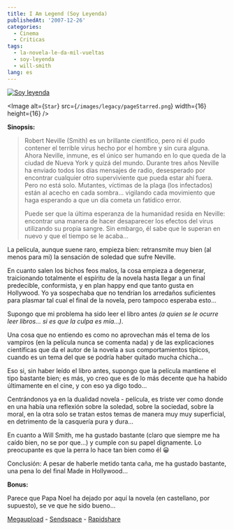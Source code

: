 ```yaml
---
title: I Am Legend (Soy Leyenda)
publishedAt: '2007-12-26'
categories:
  - Cinema
  - Criticas
tags:
  - la-novela-le-da-mil-vueltas
  - soy-leyenda
  - will-smith
lang: es
---
```


[![Soy leyenda](/images/legacy/I_am_legend_teaser.jpeg 'Soy leyenda')](http://www.imdb.com/title/tt0480249/)

<Image
  alt={`Star`}
  src={`/images/legacy/pageStarred.png`}
  width={16}
  height={16}
/>

**Sinopsis:**

> Robert Neville (Smith) es un brillante científico, pero ni él pudo contener el terrible virus hecho por el hombre y sin cura alguna. Ahora Neville, inmune, es el único ser humando en lo que queda de la ciudad de Nueva York y quizá del mundo. Durante tres años Neville ha enviado todos los días mensajes de radio, desesperado por encontrar cualquier otro superviviente que pueda estar ahí fuera. Pero no está solo. Mutantes, víctimas de la plaga (los infectados) están al acecho en cada sombra... vigilando cada movimiento que haga esperando a que un día cometa un fatídico error.
>
> Puede ser que la última esperanza de la humanidad resida en Neville: encontrar una manera de hacer desaparecer los efectos del virus utilizando su propia sangre. Sin embargo, él sabe que le superan en nuevo y que el tiempo se le acaba...

La película, aunque suene raro, empieza bien: retransmite muy bien (al menos para mi) la sensación de soledad que sufre Neville.

En cuanto salen los bichos feos malos, la cosa empieza a degenerar, traicionando totalmente el espíritu de la novela hasta llegar a un final predecible, conformista, y en plan happy end que tanto gusta en Hollywood. Yo ya sospechaba que no tendrían los arredaños suficientes para plasmar tal cual el final de la novela, pero tampoco esperaba esto...

Supongo que mi problema ha sido leer el libro antes _(a quien se le ocurre leer libros... si es que la culpa es mía...)_.

Una cosa que no entiendo es como no aprovechan más el tema de los vampiros (en la película nunca se comenta nada) y de las explicaciones científicas que da el autor de la novela a sus comportamientos típicos, cuando es un tema del que se podría haber quitado mucha chicha...

Eso si, sin haber leído el libro antes, supongo que la película mantiene el tipo bastante bien; es más, yo creo que es de lo más decente que ha habido últimamente en el cine, y con eso ya digo todo...

Centrándonos ya en la dualidad novela - película, es triste ver como donde en una había una reflexión sobre la soledad, sobre la sociedad, sobre la moral, en la otra solo se tratan estos temas de manera muy muy superficial, en detrimento de la casquería pura y dura...

En cuanto a Will Smith, me ha gustado bastante (claro que siempre me ha caído bien, no se por que...) y cumple con su papel dignamente. Lo preocupante es que la perra lo hace tan bien como él 😀

Conclusión: A pesar de haberle metido tanta caña, me ha gustado bastante, una pena lo del final Made in Hollywood...

**Bonus:**

Parece que Papa Noel ha dejado por aquí la novela (en castellano, por supuesto), se ve que he sido bueno...

[Megaupload](http://www.megaupload.com/es/?d=ZHPSHYEP) - [Sendspace](http://www.sendspace.com/file/iiwbt2) - [Rapidshare](http://rapidshare.com/files/79129761/soy-leyenda.pdf.html)

